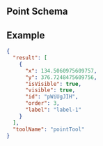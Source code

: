 
## Point Schema

<JsonSchemaTable schema={jsonschema} />

## Example

```json
{
  "result": [
    {
      "x": 134.5060975609757,
      "y": 376.7248475609756,
      "isVisible": true,
      "visible": true,
      "id": "pWiUgJIH",
      "order": 3,
      "label": "label-1"
    }
  ],
  "toolName": "pointTool"
}
```
